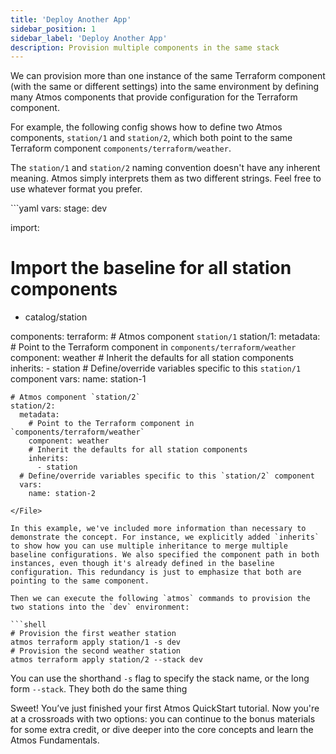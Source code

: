 ```yaml
---
title: 'Deploy Another App'
sidebar_position: 1
sidebar_label: 'Deploy Another App'
description: Provision multiple components in the same stack
---
```


<Intro>
We can provision more than one instance of the same Terraform component (with the same or different settings)
into the same environment by defining many Atmos components that provide configuration for the Terraform component.
</Intro>

For example, the following config shows how to define two Atmos components, `station/1` and `station/2`, which both point to the same Terraform component `components/terraform/weather`.

<Note>The `station/1` and `station/2` naming convention doesn't have any inherent meaning. Atmos simply interprets them as two different strings. Feel free to use whatever format you prefer.</Note>

<File title="stacks/deploy/dev.yaml">
```yaml
vars:
  stage: dev

import:
  # Import the baseline for all station components
  - catalog/station

components:
  terraform:
    # Atmos component `station/1`
    station/1:
      metadata:
        # Point to the Terraform component in `components/terraform/weather`
        component: weather
        # Inherit the defaults for all station components
        inherits:
          - station
      # Define/override variables specific to this `station/1` component
      vars:
        name: station-1

    # Atmos component `station/2`
    station/2:
      metadata:
        # Point to the Terraform component in `components/terraform/weather`
        component: weather
        # Inherit the defaults for all station components
        inherits:
          - station
      # Define/override variables specific to this `station/2` component
      vars:
        name: station-2
```
</File>

In this example, we've included more information than necessary to demonstrate the concept. For instance, we explicitly added `inherits` to show how you can use multiple inheritance to merge multiple baseline configurations. We also specified the component path in both instances, even though it's already defined in the baseline configuration. This redundancy is just to emphasize that both are pointing to the same component.

Then we can execute the following `atmos` commands to provision the two stations into the `dev` environment:

```shell
# Provision the first weather station
atmos terraform apply station/1 -s dev
# Provision the second weather station
atmos terraform apply station/2 --stack dev
```
<Note>You can use the shorthand `-s` flag to specify the stack name, or the long form `--stack`. They both do the same thing</Note>

Sweet! You’ve just finished your first Atmos QuickStart tutorial. Now you're at a crossroads with two options: you can continue to the bonus materials for some extra credit, or dive deeper into the core concepts and learn the Atmos Fundamentals.
